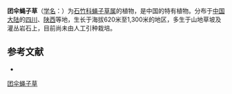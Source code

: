 {{Speciesbox
| name = 团伞蝇子草
| status = 
| status_system = 
| image =
| genus = Silene
| species = pseudofortunei
| authority = Y. W. Tsui et C. L. Tang
}}

'''团伞蝇子草'''（[[学名|学名]]：{{lang|la|''Silene pseudofortunei''}}）为[[石竹科|石竹科]][[蝇子草属|蝇子草属]]的植物，是中国的特有植物。分布于[[中国大陆|中国大陆]]的[[四川|四川]]、[[陕西|陕西]]等地，生长于海拔620米至1,300米的地区，多生于山地草坡及灌丛岩石上，目前尚未由人工引种栽培。

== 参考文献 ==
<div class="references-small">
* {{cite web| url =http://www.bioinfo.cn/db05/KmzwSpecies.php?action=view&id=2538| title =团伞蝇子草| work =《中国高等植物数据库全库》| publisher =中国科学院微生物研究所| author =昆明植物研究所| accessdate =2009-02-23| deadurl =yes| archiveurl =https://web.archive.org/web/20160305020320/http://www.bioinfo.cn/db05/KmzwSpecies.php?action=view&id=2538| archivedate =2016-03-05}}
</div>
{{Taxonbar|from=Q10925633}}

[[Category:蝇子草属|团伞蝇子草]]


{{植物小作品}}